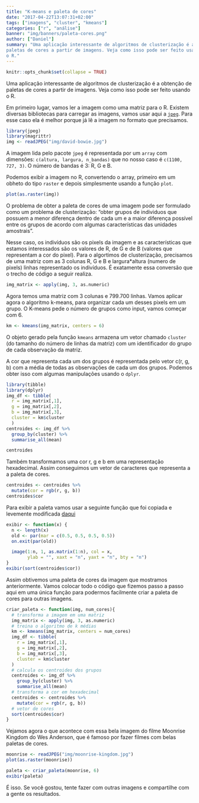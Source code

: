```yaml
---
title: "K-means e paleta de cores"
date: "2017-04-22T13:07:31+02:00"
tags: ["imagens", "cluster", "kmeans"]
categories: ["r", "análise"]
banner: "img/banners/paleta-cores.png"
author: ["Daniel"]
summary: "Uma aplicação interessante de algoritmos de clusterização é a obtenção de 
paletas de cores a partir de imagens. Veja como isso pode ser feito usando
o R."
---
```


```r
knitr::opts_chunk$set(collapse = TRUE)
```

Uma aplicação interessante de algoritmos de clusterização é a obtenção de 
paletas de cores a partir de imagens. Veja como isso pode ser feito usando
o R.

Em primeiro lugar, vamos ler a imagem como uma matriz para o R.
Existem diversas bibliotecas para carregar as imagens, vamos usar aqui
a [`jpeg`](https://CRAN.R-project.org/package=jpeg ). Para esse caso ela
é melhor porque já lê a imagem no formato que precisamos.

```r
library(jpeg)
library(magrittr)
img <- readJPEG("img/david-bowie.jpg")
```

A imagem lida pelo pacote `jpeg` é representada por um `array` com dimensões:
`c(altura, largura, n_bandas)` que no nosso caso é `c(1100, 727, 3)`. O número de bandas é 3: R, G e B.

Podemos exibir a imagem no R, convertendo o array, primeiro em um obheto do tipo 
`raster` e depois simplesmente usando a função `plot`.

```r
plot(as.raster(img))
```

O problema de obter a paleta de cores de uma imagem pode ser formulado como um
problema de clusterização: "obter grupos de individuos que possuem a menor diferença dentro de cada um e a maior diferença possível entre os grupos de 
acordo com algumas características das unidades amostrais".

Nesse caso, os indivíduos são os pixels da imagem e as características que
estamos interessados são os valores de R, de G e de B (valores que representam a
cor do pixel). Para o algortimos de 
clusterização, precisamos de uma matriz com as 3 colunas R, G e B e largura*altura (numero de pixels) linhas representado os indivíduos. É exatamente essa conversão
que o trecho de código a seguir realiza.

```r
img_matrix <- apply(img, 3, as.numeric)
```

Agora temos uma matriz com 3 colunas e 799.700 linhas.
Vamos aplicar agora o algoritmo k-means, para organizar cada um desses pixels em 
um grupo. O K-means pede o número de grupos como input, vamos começar
com 6.

```r
km <- kmeans(img_matrix, centers = 6)
```

O objeto gerado pela função `kmeans` armazena
um vetor chamado `cluster` (do tamanho do número de linhas da matriz) com um
identificador do grupo de cada observação da matriz.

A cor que representa cada um dos grupos é representada pelo vetor 
c(r, g, b) com a média de todas as observações de cada um dos grupos.
Podemos obter isso com algumas manipulações usando o `dplyr`.

```r
library(tibble)
library(dplyr)
img_df <- tibble(
  r = img_matrix[,1], 
  g = img_matrix[,2], 
  b = img_matrix[,3],
  cluster = km$cluster
  )
centroides <- img_df %>%
  group_by(cluster) %>%
  summarise_all(mean)

centroides
```

Também transformamos uma cor r, g e b em uma representação hexadecimal.
Assim conseguimos um vetor de caracteres que representa a a paleta de cores.

```r
centroides <- centroides %>%
  mutate(cor = rgb(r, g, b))
centroides$cor
```

Para exibir a paleta vamos usar a seguinte função que foi copiada 
e levemente modificada [daqui](https://github.com/karthik/wesanderson)

```r
exibir <- function(x) {
  n <- length(x)
  old <- par(mar = c(0.5, 0.5, 0.5, 0.5))
  on.exit(par(old))

  image(1:n, 1, as.matrix(1:n), col = x,
        ylab = "", xaxt = "n", yaxt = "n", bty = "n")
}
exibir(sort(centroides$cor))
```

Assim obtivemos uma paleta de cores da imagem que mostramos anteriormente. 
Vamos colocar todo o código que fizemos passo a passo aqui em uma única função para podermos facilmente criar a paleta de cores para outras imagens.

```r
criar_paleta <- function(img, num_cores){
  # transforma a imagem em uma matriz
  img_matrix <- apply(img, 3, as.numeric)
  # treina o algoritmo de k médias
  km <- kmeans(img_matrix, centers = num_cores)
  img_df <- tibble(
    r = img_matrix[,1], 
    g = img_matrix[,2], 
    b = img_matrix[,3],
    cluster = km$cluster
  )
  # calcula os centroides dos grupos
  centroides <- img_df %>%
    group_by(cluster) %>%
    summarise_all(mean)
  # transforma a cor em hexadecimal
  centroides <- centroides %>%
    mutate(cor = rgb(r, g, b))
  # vetor de cores
  sort(centroides$cor)
}
```

Vejamos agora o que acontece com essa bela imagem do filme Moonrise Kingdom do
Wes Anderson, que é famoso por fazer filmes com belas paletas de cores.

```r
moonrise <- readJPEG("img/moonrise-kingdom.jpg")
plot(as.raster(moonrise))
```

```r
paleta <- criar_paleta(moonrise, 6)
exibir(paleta)
```

É isso. Se você gostou, tente fazer com outras imagens e compartilhe com a gente os resultados.
























